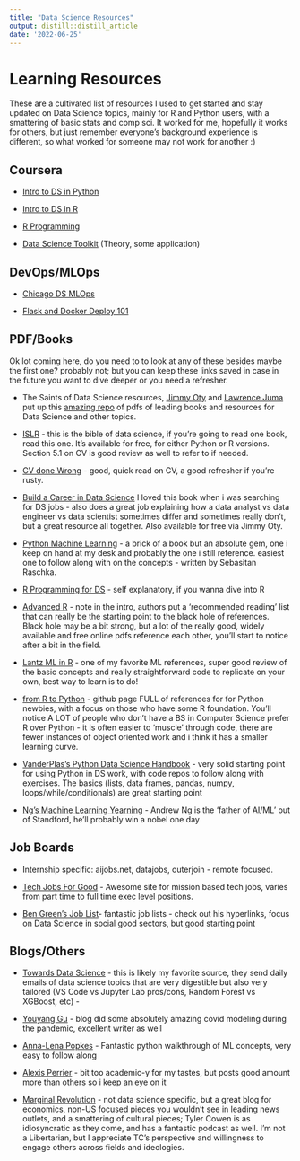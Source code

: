 ```yaml
---
title: "Data Science Resources"
output: distill::distill_article
date: '2022-06-25'
---
```




# Learning Resources

These are a cultivated list of resources I used to get started and stay updated on Data Science topics, mainly for R and Python users, with a smattering of basic stats and comp sci. It worked for me, hopefully it works for others, but just remember everyone's background experience is different, so what worked for someone may not work for another :)  

## Coursera 

- [Intro to DS in Python](https://www.coursera.org/learn/python-data-analysis)

- [Intro to DS in R](https://www.coursera.org/specializations/data-science-foundations-r)

- [R Programming](https://www.coursera.org/learn/r-programming)

- [Data Science Toolkit](https://www.coursera.org/learn/data-scientists-tools) (Theory, some application)

## DevOps/MLOps

- [Chicago DS MLOps](https://chicagodatascience.github.io/MLOps/lecture3/)

- [Flask and Docker Deploy 101](https://www.youtube.com/live/KTd2a1QKlwo)

## PDF/Books 

Ok lot coming here, do you need to to look at any of these besides maybe the first one? probably not; but you can keep these links saved in case in the future you want to dive deeper or you need a refresher. 

- The Saints of Data Science resources, [Jimmy Oty](https://github.com/JimmyTron) and [Lawrence Juma](https://github.com/jumalaw98) put up this [amazing repo](https://github.com/LTS-tech-community/data-science-resources) of pdfs of leading books and resources for Data Science and other topics. 

- [ISLR](https://www.statlearning.com/) - this is the bible of data science, if you're going to read one book, read this one. It's available for free, for either Python or R versions. Section 5.1 on CV is good review as well to refer to if needed. 

- [CV done Wrong](https://github.com/mottalrd/cross-validation-done-wrong/blob/master/Cross%20Validation%20done%20wrong.ipynb) - good, quick read on CV, a good refresher if you're rusty.

- [Build a Career in Data Science](https://www.amazon.com/Build-Career-Science-Jacqueline-Nolis/dp/1617296244#:~:text=Build%20a%20Career%20in%20Data%20Science%20is%20your%20guide%20to,resume%20and%20ace%20your%20interviews.) I loved this book when i was searching for DS jobs - also does a great job explaining how a data analyst vs data engineer vs data scientist sometimes differ and sometimes really don't, but a great resource all together. Also available for free via Jimmy Oty. 

- [Python Machine Learning](https://www.amazon.com/Python-Machine-Learning-scikit-learn-TensorFlow/dp/1789955750/ref=asc_df_1789955750/?tag=hyprod-20&linkCode=df0&hvadid=393806041348&hvpos=&hvnetw=g&hvrand=14360468270233988963&hvpone=&hvptwo=&hvqmt=&hvdev=c&hvdvcmdl=&hvlocint=&hvlocphy=9006093&hvtargid=pla-849711952499&psc=1&tag=&ref=&adgrpid=81158899385&hvpone=&hvptwo=&hvadid=393806041348&hvpos=&hvnetw=g&hvrand=14360468270233988963&hvqmt=&hvdev=c&hvdvcmdl=&hvlocint=&hvlocphy=9006093&hvtargid=pla-849711952499) - a brick of a book but an absolute gem, one i keep on hand at my desk and probably the one i still reference. easiest one to follow along with on the concepts - written by Sebasitan Raschka. 

- [R Programming for DS](https://www.cs.upc.edu/~robert/teaching/estadistica/rprogramming.pdf) - self explanatory, if you wanna dive into R

- [Advanced R](http://adv-r.had.co.nz/Introduction.html) - note in the intro, authors put a 'recommended reading' list that can really be the starting point to the black hole of references. Black hole may be a bit strong, but a lot of the really good, widely available and free online pdfs reference each other, you'll start to notice after a bit in the field. 

- [Lantz ML in R](https://www.amazon.ca/Machine-Learning-techniques-predictive-modeling/dp/1784393908) - one of my favorite ML references, super good review of the basic concepts and really straightforward code to replicate on your own, best way to learn is to do! 

- [from R to Python](https://www.resourcesdatabase.com/) - github page FULL of references for for Python newbies, with a focus on those who have some R foundation. You'll notice A LOT of people who don't have a BS in Computer Science prefer R over Python - it is often easier to 'muscle' through code, there are fewer instances of object oriented work and i think it has a smaller learning curve. 

- [VanderPlas's Python Data Science Handbook](https://jakevdp.github.io/PythonDataScienceHandbook/) - very solid starting point for using Python in DS work, with code repos to follow along with exercises. The basics (lists, data frames, pandas, numpy, loops/while/conditionals) are great starting point  

- [Ng's Machine Learning Yearning](https://nessie.ilab.sztaki.hu/~kornai/2020/AdvancedMachineLearning/Ng_MachineLearningYearning.pdf) - Andrew Ng is the 'father of AI/ML' out of Standford, he'll probably win a nobel one day

## Job Boards

- Internship specific: aijobs.net, datajobs, outerjoin - remote focused. 

- [Tech Jobs For Good](https://techjobsforgood.com/) - Awesome site for mission based tech jobs, varies from part time to full time exec level positions. 

- [Ben Green's Job List](https://www.benzevgreen.com/jobs/)- fantastic job lists - check out his hyperlinks, focus on Data Science in social good sectors, but good starting point

## Blogs/Others

- [Towards Data Science](https://towardsdatascience.com/) - this is likely my favorite source, they send daily emails of data science topics that are very digestible but also very tailored (VS Code vs Jupyter Lab pros/cons, Random Forest vs XGBoost, etc) - 

- [Youyang Gu](https://youyanggu.com/) - blog did some absolutely amazing covid modeling during the pandemic, excellent writer as well

- [Anna-Lena Popkes](https://alpopkes.com/#projects) - Fantastic python walkthrough of ML concepts, very easy to follow along

- [Alexis Perrier](https://alexisperrier.com/) -  bit too academic-y for my tastes, but posts good amount more than others so i keep an eye on it

- [Marginal Revolution](https://marginalrevolution.com/) - not data science specific, but a great blog for economics, non-US focused pieces you wouldn't see in leading news outlets, and a smattering of cultural pieces; Tyler Cowen is as idiosyncratic as they come, and has a fantastic podcast as well. I'm not a Libertarian, but I appreciate TC's perspective and willingness to engage others across fields and ideologies. 